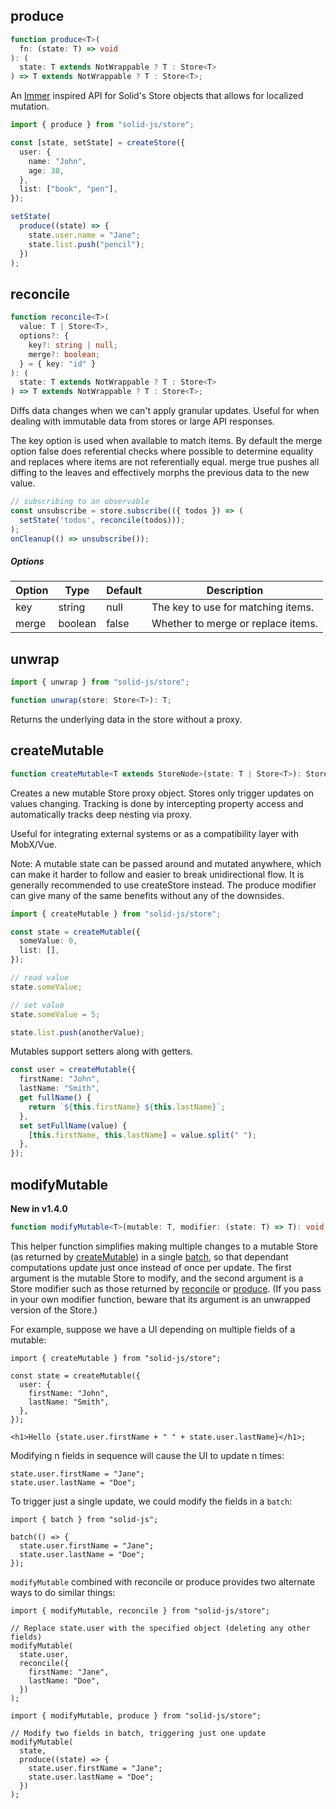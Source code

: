 
<Title>Store Utilities</Title>

## produce

```ts
function produce<T>(
  fn: (state: T) => void
): (
  state: T extends NotWrappable ? T : Store<T>
) => T extends NotWrappable ? T : Store<T>;
```

An [Immer](https://immerjs.github.io/immer/) inspired API for Solid's Store objects that allows for localized mutation.

```ts
import { produce } from "solid-js/store";

const [state, setState] = createStore({
  user: {
    name: "John",
    age: 30,
  },
  list: ["book", "pen"],
});

setState(
  produce((state) => {
    state.user.name = "Jane";
    state.list.push("pencil");
  })
);
```

## reconcile

```ts
function reconcile<T>(
  value: T | Store<T>,
  options?: {
    key?: string | null;
    merge?: boolean;
  } = { key: "id" }
): (
  state: T extends NotWrappable ? T : Store<T>
) => T extends NotWrappable ? T : Store<T>;
```

Diffs data changes when we can't apply granular updates. Useful for when dealing with immutable data from stores or large API responses.

The key option is used when available to match items. By default the merge option false does referential checks where possible to determine equality and replaces where items are not referentially equal. merge true pushes all diffing to the leaves and effectively morphs the previous data to the new value.

```ts
// subscribing to an observable
const unsubscribe = store.subscribe(({ todos }) => (
  setState('todos', reconcile(todos)));
);
onCleanup(() => unsubscribe());
```

##### Options

| Option | Type    | Default | Description                        |
| ------ | ------- | ------- | ---------------------------------- |
| key    | string  | null    | The key to use for matching items. |
| merge  | boolean | false   | Whether to merge or replace items. |

## unwrap

```ts
import { unwrap } from "solid-js/store";

function unwrap(store: Store<T>): T;
```

Returns the underlying data in the store without a proxy.

## createMutable

```ts
function createMutable<T extends StoreNode>(state: T | Store<T>): Store<T>;
```

Creates a new mutable Store proxy object. Stores only trigger updates on values changing. Tracking is done by intercepting property access and automatically tracks deep nesting via proxy.

Useful for integrating external systems or as a compatibility layer with MobX/Vue.

<Aside>
  Note: A mutable state can be passed around and mutated anywhere, which can
  make it harder to follow and easier to break unidirectional flow. It is
  generally recommended to use createStore instead. The produce modifier can
  give many of the same benefits without any of the downsides.
</Aside>

```ts
import { createMutable } from "solid-js/store";

const state = createMutable({
  someValue: 0,
  list: [],
});

// read value
state.someValue;

// set value
state.someValue = 5;

state.list.push(anotherValue);
```

Mutables support setters along with getters.

```ts
const user = createMutable({
  firstName: "John",
  lastName: "Smith",
  get fullName() {
    return `${this.firstName} ${this.lastName}`;
  },
  set setFullName(value) {
    [this.firstName, this.lastName] = value.split(" ");
  },
});
```

## modifyMutable

**New in v1.4.0**

```ts
function modifyMutable<T>(mutable: T, modifier: (state: T) => T): void;
```

This helper function simplifies making multiple changes to a mutable Store (as returned by [createMutable](#createMutable)) in a single [batch](/references/api-reference/reactive-utilities/batch), so that dependant computations update just once instead of once per update. The first argument is the mutable Store to modify, and the second argument is a Store modifier such as those returned by [reconcile]('#reconcile') or [produce](#produce). (If you pass in your own modifier function, beware that its argument is an unwrapped version of the Store.)

For example, suppose we have a UI depending on multiple fields of a mutable:

```tsx
import { createMutable } from "solid-js/store";

const state = createMutable({
  user: {
    firstName: "John",
    lastName: "Smith",
  },
});

<h1>Hello {state.user.firstName + " " + state.user.lastName}</h1>;
```

Modifying n fields in sequence will cause the UI to update n times:

```tsx
state.user.firstName = "Jane";
state.user.lastName = "Doe";
```

To trigger just a single update, we could modify the fields in a `batch`:

```tsx
import { batch } from "solid-js";

batch(() => {
  state.user.firstName = "Jane";
  state.user.lastName = "Doe";
});
```

`modifyMutable` combined with reconcile or produce provides two alternate ways to do similar things:

```tsx
import { modifyMutable, reconcile } from "solid-js/store";

// Replace state.user with the specified object (deleting any other fields)
modifyMutable(
  state.user,
  reconcile({
    firstName: "Jane",
    lastName: "Doe",
  })
);
```

```tsx
import { modifyMutable, produce } from "solid-js/store";

// Modify two fields in batch, triggering just one update
modifyMutable(
  state,
  produce((state) => {
    state.user.firstName = "Jane";
    state.user.lastName = "Doe";
  })
);
```

